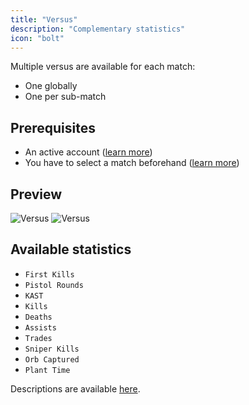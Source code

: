 ```yaml
---
title: "Versus"
description: "Complementary statistics"
icon: "bolt"
---
```


Multiple versus are available for each match:
- One globally
- One per sub-match

## Prerequisites

- An active account ([learn more](/get-started/setup))
- You have to select a match beforehand ([learn more](/core/match/root))

## Preview

<Frame>
    <img
        className="block dark:hidden"
        src="./images/versus/component.png"
        alt="Versus"
    />
    <img
        className="hidden dark:block"
        src="./images/versus/component.png"
        alt="Versus"
    />
</Frame>

## Available statistics

- `First Kills`
- `Pistol Rounds`
- `KAST`
- `Kills`
- `Deaths`
- `Assists`
- `Trades`
- `Sniper Kills`
- `Orb Captured`
- `Plant Time`

Descriptions are available [here](/core/statistics-meaning).
